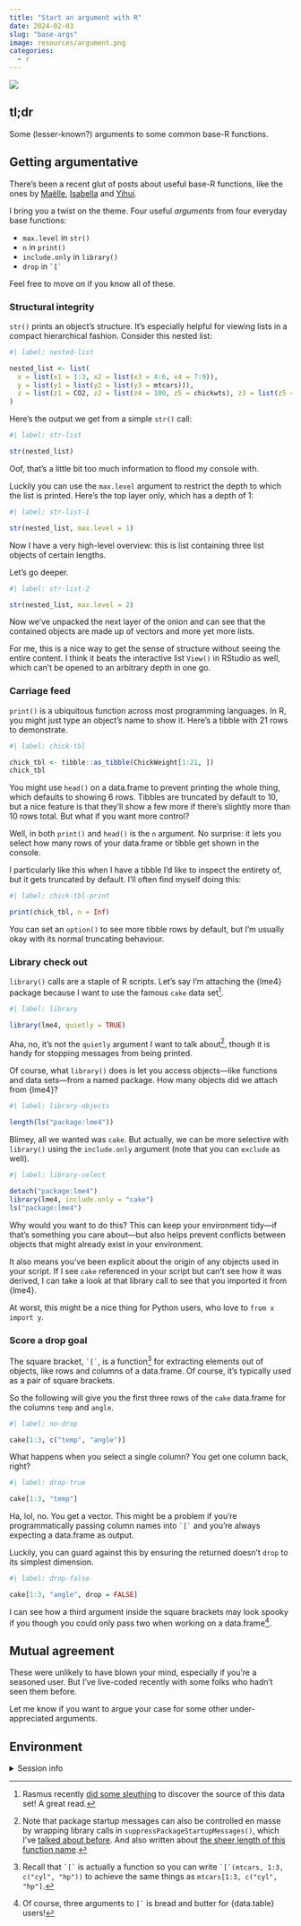 ```yaml
---
title: "Start an argument with R"
date: 2024-02-03
slug: "base-args"
image: resources/argument.png
categories:
  - r
---
```


![](resources/argument.png){fig.alt="Two poorly drawn angry faces. One says 'str(x)' above it and the other says str(x, max.level = 1)'."}

## tl;dr

Some (lesser-known?) arguments to some common base-R functions.

## Getting argumentative

There's been a recent glut of posts about useful base-R functions, like the ones by [Maëlle](https://masalmon.eu/2023/10/20/three-neat-functions/), [Isabella](https://ivelasq.rbind.io/blog/not-so-basic-base-r-functions/) and [Yihui](https://yihui.org/en/2023/10/three-functions/).

I bring you a twist on the theme. Four useful _arguments_ from four everyday base functions:

* `max.level` in `str()`
* `n` in `print()`
* `include.only` in `library()`
* `drop` in `` `[` ``

Feel free to move on if you know all of these.

### Structural integrity

`str()` prints an object's structure. It's especially helpful for viewing lists in a compact hierarchical fashion. Consider this nested list:

```r
#| label: nested-list

nested_list <- list(
  x = list(x1 = 1:3, x2 = list(x3 = 4:6, x4 = 7:9)),
  y = list(y1 = list(y2 = list(y3 = mtcars))),
  z = list(z1 = CO2, z2 = list(z4 = 100, z5 = chickwts), z3 = list(z5 = 1))
)
```

Here's the output we get from a simple `str()` call:

```r
#| label: str-list

str(nested_list)
```

Oof, that's a little bit too much information to flood my console with.

Luckily you can use the `max.level` argument to restrict the depth to which the list is printed. Here's the top layer only, which has a depth of 1:

```r
#| label: str-list-1

str(nested_list, max.level = 1)
```

Now I have a very high-level overview: this is list containing three list objects of certain lengths.

Let's go deeper.

```r
#| label: str-list-2

str(nested_list, max.level = 2)
```

Now we've unpacked the next layer of the onion and can see that the contained objects are made up of vectors and more yet more lists.

For me, this is a nice way to get the sense of structure without seeing the entire content. I think it beats the interactive list `View()` in RStudio as well, which can't be opened to an arbitrary depth in one go.

### Carriage feed

`print()` is a ubiquitous function across most programming languages. In R, you might just type an object's name to show it. Here's a tibble with 21 rows to demonstrate.

```r
#| label: chick-tbl

chick_tbl <- tibble::as_tibble(ChickWeight[1:21, ])
chick_tbl
```

You might use `head()` on a data.frame to prevent printing the whole thing, which defaults to showing 6 rows. Tibbles are truncated by default to 10, but a nice feature is that they'll show a few more if there's slightly more than 10 rows total. But what if you want more control?

Well, in both `print()` and `head()` is the `n` argument. No surprise: it lets you select how many rows of your data.frame or tibble get shown in the console.

I particularly like this when I have a tibble I'd like to inspect the entirety of, but it gets truncated by default. I'll often find myself doing this:

```r
#| label: chick-tbl-print

print(chick_tbl, n = Inf)
```

You can set an `option()` to see more tibble rows by default, but I'm usually okay with its normal truncating behaviour.

### Library check out

`library()` calls are a staple of R scripts. Let's say I'm attaching the {lme4} package because I want to use the famous `cake` data set[^baath].

```r
#| label: library

library(lme4, quietly = TRUE)
```

Aha, no, it's not the `quietly` argument I want to talk about[^shh], though it is handy for stopping messages from being printed.

Of course, what `library()` does is let you access objects—like functions and data sets—from a named package. How many objects did we attach from {lme4}?

```r
#| label: library-objects

length(ls("package:lme4"))
```

Blimey, all we wanted was `cake`. But actually, we can be more selective with `library()` using the `include.only` argument (note that you can `exclude` as well).

```r
#| label: library-select

detach("package:lme4")
library(lme4, include.only = "cake")
ls("package:lme4")
```

Why would you want to do this? This can keep your environment tidy—if that's something you care about—but also helps prevent conflicts between objects that might already exist in your environment. 

It also means you've been explicit about the origin of any objects used in your script. If I see `cake` referenced in your script but can't see how it was derived, I can take a look at that library call to see that you imported it from {lme4}.

At worst, this might be a nice thing for Python users, who love to `from x import y`.

### Score a drop goal

The square bracket, `` `[` ``, is a function[^fn] for extracting elements out of objects, like rows and columns of a data.frame. Of course, it's typically used as a pair of square brackets.

So the following will give you the first three rows of the `cake` data.frame for the columns `temp` and `angle`. 

```r
#| label: no-drop

cake[1:3, c("temp", "angle")]
```

What happens when you select a single column? You get one column back, right?

```r
#| label: drop-true

cake[1:3, "temp"]
```

Ha, lol, no. You get a vector. This might be a problem if you're programmatically passing column names into `` `[` `` and you're always expecting a data.frame as output.

Luckily, you can guard against this by ensuring the returned doesn't `drop` to its simplest dimension.

```r
#| label: drop-false

cake[1:3, "angle", drop = FALSE]
```

I can see how a third argument inside the square brackets may look spooky if you though you could only pass two when working on a data.frame[^dt].

## Mutual agreement

These were unlikely to have blown your mind, especially if you're a seasoned user. But I've live-coded recently with some folks who hadn't seen them before.

Let me know if you want to argue your case for some other under-appreciated arguments.

## Environment {.appendix}

<details><summary>Session info</summary>
```r
cat("Last rendered:", format(Sys.time(), usetz = TRUE)); sessionInfo()
```
</details>

[^fn]: Recall that `` `[` `` is actually a function so you can write `` `[`(mtcars, 1:3, c("cyl", "hp")) `` to achieve the same things as `mtcars[1:3, c("cyl", "hp"]`.
[^shh]: Note that package startup messages can also be controlled en masse by wrapping library calls in `suppressPackageStartupMessages()`, which I've [talked about before](https://www.rostrum.blog/posts/2021-08-27-zzz/). And also written about [the sheer length of this function name](https://www.rostrum.blog/posts/2021-11-27-long-fns/).
[^dt]: Of course, three arguments to `` [` `` is bread and butter for {data.table} users!
[^baath]: Rasmus recently [did some sleuthing](https://www.sumsar.net/blog/source-of-the-cake-dataset/) to discover the source of this data set! A great read.